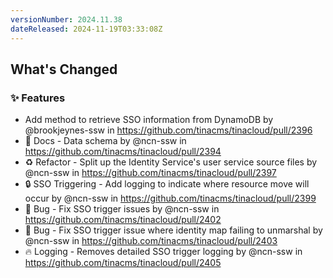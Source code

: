 ```yaml
---
versionNumber: 2024.11.38
dateReleased: 2024-11-19T03:33:08Z
---
```


<!-- Release notes generated using configuration in .github/release.yml at main -->

## What's Changed
### ✨ Features
* Add method to retrieve SSO information from DynamoDB by @brookjeynes-ssw in https://github.com/tinacms/tinacloud/pull/2396
* 📝 Docs - Data schema by @ncn-ssw in https://github.com/tinacms/tinacloud/pull/2394
* ♻️ Refactor - Split up the Identity Service's user service source files by @ncn-ssw in https://github.com/tinacms/tinacloud/pull/2397
* 🔒 SSO Triggering - Add logging to indicate where resource move will occur by @ncn-ssw in https://github.com/tinacms/tinacloud/pull/2399
* 🐛 Bug - Fix SSO trigger issues by @ncn-ssw in https://github.com/tinacms/tinacloud/pull/2402
* 🐛 Bug - Fix SSO trigger issue where identity map failing to unmarshal by @ncn-ssw in https://github.com/tinacms/tinacloud/pull/2403
* 🔥 Logging - Removes detailed SSO trigger logging by @ncn-ssw in https://github.com/tinacms/tinacloud/pull/2405



